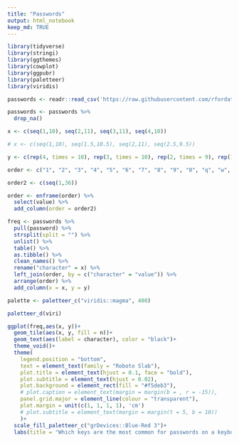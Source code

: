 ```yaml
---
title: "Passwords"
output: html_notebook
keep_md: TRUE
---
```


```r
library(tidyverse)
library(stringi)
library(ggthemes)
library(cowplot)
library(ggpubr)
library(paletteer)
library(viridis)
```

```r
passwords <- readr::read_csv('https://raw.githubusercontent.com/rfordatascience/tidytuesday/master/data/2020/2020-01-14/passwords.csv')
```

```r
passwords <- passwords %>% 
  drop_na()
```

```r
x <- c(seq(1,10), seq(2,11), seq(3,11), seq(4,10))

# x <- c(seq(1,10), seq(1.5,10.5), seq(2,11), seq(2.5,9.5))

y <- c(rep(4, times = 10), rep(3, times = 10), rep(2, times = 9), rep(1, times = 7))

order <- c("1", "2", "3", "4", "5", "6", "7", "8", "9", "0", "q", "w", "e", "r", "t", "y", "u", "i", "o", "p", "a", "s", "d", "f", "g", "h", "j", "k", "l", "z", "x", "c", "v", "b", "n", "m")

order2 <- c(seq(1,36))

order <- enframe(order) %>% 
  select(value) %>% 
  add_column(order = order2)

freq <- passwords %>% 
  pull(password) %>% 
  strsplit(split = "") %>% 
  unlist() %>% 
  table() %>% 
  as.tibble() %>% 
  clean_names() %>%
  rename("character" = x) %>% 
  left_join(order, by = c("character" = "value")) %>% 
  arrange(order) %>% 
  add_column(x = x, y = y)
```

```r
palette <- paletteer_c("viridis::magma", 400)

paletteer_d(viri)
```

```r
ggplot(freq,aes(x, y))+
  geom_tile(aes(x, y, fill = n))+
  geom_text(aes(label = character), color = "black")+
  theme_void()+
  theme(
    legend.position = "bottom", 
    text = element_text(family = "Roboto Slab"),
    plot.title = element_text(hjust = 0.1, face = "bold"),
    plot.subtitle = element_text(hjust = 0.02),
    plot.background = element_rect(fill = "#f5deb3"),
    # plot.caption = element_text(margin = margin(b = , r = -15)),
    panel.grid.major = element_line(colour = "transparent"),
    plot.margin = unit(c(1, 1, 1, 1), 'cm')
    # plot.subtitle = element_text(margin = margin(t = 5, b = 10))
    )+
  scale_fill_paletteer_c("grDevices::Blue-Red 3")+
  labs(title = "Which keys are the most common for passwords on a keyboard?", subtitle = "In the 500 most popular passwords",fill = "", caption = "Data: http://bit.ly/KIB_PopularPasswords \n@Rzeugnisse")
```
